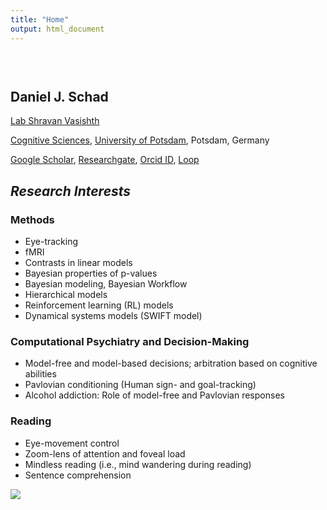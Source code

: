 ```yaml
---
title: "Home"
output: html_document
---
```


<style type="text/css">
.title {
  display: none;
}

#getting-started img {
  margin-right: 10px;
}

</style>

<div class="row" style="padding-top: 30px;">
<div class="col-sm-6">

# **Daniel J. Schad**

[Lab Shravan Vasishth](http://www.ling.uni-potsdam.de/~vasishth/)

[Cognitive Sciences](https://www.uni-potsdam.de/en/kognitionswissenschaften/index.html), [University of Potsdam](https://www.uni-potsdam.de), Potsdam, Germany

[Google Scholar](https://scholar.google.com/citations?user=SmoMdbwAAAAJ&hl=de), 
[Researchgate](https://www.researchgate.net/profile/Daniel_Schad), 
[Orcid ID](https://orcid.org/0000-0003-2586-6823), 
[Loop](https://loop.frontiersin.org/people/103261/overview)

## *Research Interests* {style="padding-top: 0px;"}

### Methods

- Eye-tracking
- fMRI
- Contrasts in linear models
- Bayesian properties of p-values
- Bayesian modeling, Bayesian Workflow
- Hierarchical models
- Reinforcement learning (RL) models
- Dynamical systems models (SWIFT model)

### Computational Psychiatry and Decision-Making

- Model-free and model-based decisions; arbitration based on cognitive abilities
- Pavlovian conditioning (Human sign- and goal-tracking)
- Alcohol addiction: Role of model-free and Pavlovian responses

### Reading

- Eye-movement control
- Zoom-lens of attention and foveal load
- Mindless reading (i.e., mind wandering during reading)
- Sentence comprehension



</div>
<div class="col-sm-6">

![](images/Foto_Daniel.jpg)
